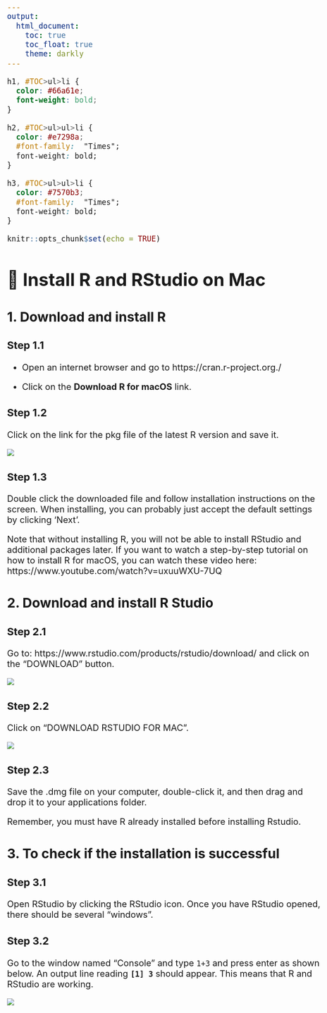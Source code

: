 ```yaml
---
output: 
  html_document:
    toc: true
    toc_float: true 
    theme: darkly
---
```



<style type="text/css">
  body{
  font-size: 15pt;
}
</style>

```css
h1, #TOC>ul>li {
  color: #66a61e;
  font-weight: bold;
}

h2, #TOC>ul>ul>li {
  color: #e7298a;
  #font-family:  "Times";
  font-weight: bold;
}

h3, #TOC>ul>ul>li {
  color: #7570b3;
  #font-family:  "Times";
  font-weight: bold;
}
```

```r
knitr::opts_chunk$set(echo = TRUE)
```

#  Install R and RStudio on Mac 

## 1. Download and install R

### Step 1.1

- Open an internet browser and go to https://cran.r-project.org./

- Click on the **Download R for macOS** link.


### Step 1.2

Click on the link for the pkg file of the latest R version and save it.

![](install/macpkg.png)

### Step 1.3

Double click the downloaded file and follow installation instructions on the screen. When installing, you can probably just accept the default settings by clicking 'Next'.

Note that without	installing R,	you	will	not	be	able	to	install RStudio and additional packages	later. If you want to watch a step-by-step tutorial on how to install R for macOS, you can watch these video here: https://www.youtube.com/watch?v=uxuuWXU-7UQ


## 2. Download and install R Studio

### Step 2.1

Go to: https://www.rstudio.com/products/rstudio/download/ and click	on	the	“DOWNLOAD”	button.

![](install/rstudiodownload.png)

### Step 2.2

Click	on	“DOWNLOAD RSTUDIO FOR MAC”.

![](install/rstudiomac.png)


### Step 2.3

Save the .dmg file on your computer, double-click it, and then drag and drop it to your applications folder.

Remember, you must have R already installed before installing Rstudio. 


## 3. To check if the installation is successful

### Step 3.1

Open	RStudio by clicking the RStudio icon. Once you have RStudio opened, there should be several “windows”.

### Step 3.2

Go to the window named “Console” and type `1+3` and press enter as shown below. An	output line	reading	**`[1] 3`** should	appear.	This	means	that	R	and	RStudio	are	working.


![](install/console.png)
